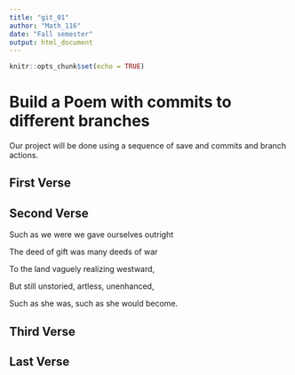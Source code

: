 ```yaml
---
title: "git_01"
author: "Math_116"
date: "Fall semester"
output: html_document
---
```


```r
knitr::opts_chunk$set(echo = TRUE)
```
# Build a Poem with commits to different branches
Our project will be done using a sequence of save and commits and branch actions.
<!-- Do not modify or change any text in "!--" bracketed areas such as this --- these are instructions to
you, if you change any of this the git program will notice it and compromise your git merging strategy !-->

## First Verse 
<!--Put the first five lines of a poem by Lewis Carrol in this section!-->

## Second Verse
<!--Put the first five lines of a poem by Robert Frost here!-->
Such as we were we gave ourselves outright    

The deed of gift was many deeds of war      

To the land vaguely realizing westward,    

But still unstoried, artless, unenhanced,    

Such as she was, such as she would become.    

## Third Verse
<!--Put the first two verses of The Walrus and the Carpenter here!-->

## Last Verse
<!--Put a short poem of your choice 8-20 lines,here!-->
